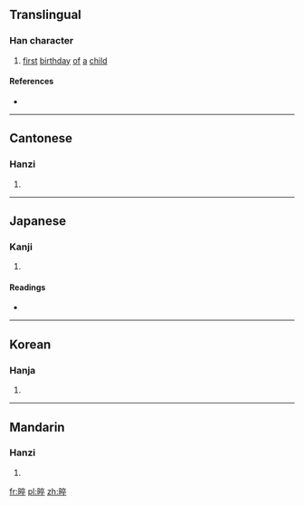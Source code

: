 ==Translingual==

===Han character===
{{Han char|rn=72|rad=日|as=08|sn=12|four=6004<sub>8</sub>|canj=日卜人十 (AYOJ)}}

# [[first]] [[birthday]] [[of]] [[a]] [[child]]

====References====
* {{Han ref|kx=0496.240|dkj=13977|dj=0862.090|hdz=21520.050|uh=666C|ud=26220|bh=D9A2|bd=55714}}

----

==Cantonese==

===Hanzi===
{{yue-hanzi|jyut=|y=jeui3}}

# {{defn|lang=yue|sort=日08}}

----

==Japanese==

===Kanji===
{{ja-kanji|grade=|rs=日08}}

# {{defn|lang=ja|sort=日08}}

====Readings====
* {{ja-readings|on=[[さい]] (sai), [[すい]] (sui)|kun=[[ひとまわり]] (hitomawari)}}

----

==Korean==

===Hanja===
{{ko-hanja|hangeul=[[쉬]], [[수]]|eumhun=|rv=swi, su|mr=swi, su|y=swi, swu}}

# {{defn|lang=ko|sort=日08}}

----

==Mandarin==

===Hanzi===
{{cmn-hanzi|pin=[[zuì]] ([[zui4]])|wg=tsui<sup>4</sup>}}

# {{defn|lang=cmn|sort=日08}}

[[fr:晬]]
[[pl:晬]]
[[zh:晬]]